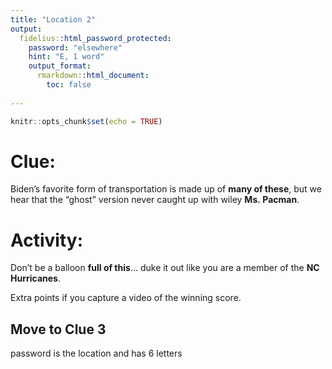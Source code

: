 ```yaml
---
title: "Location 2"
output:
  fidelius::html_password_protected:
    password: "elsewhere"
    hint: "E, 1 word"
    output_format: 
      rmarkdown::html_document:
        toc: false
      
---
```


```r
knitr::opts_chunk$set(echo = TRUE)
```


# Clue:
Biden's favorite form of transportation is made up of __many of these__, but we hear that the "ghost" version never caught up with wiley __Ms. Pacman__.


# Activity:
Don't be a balloon __full of this__... duke it out like you are a member of the __NC Hurricanes__.

Extra points if you capture a video of the winning score.

## Move to Clue 3
password is the location and has 6 letters